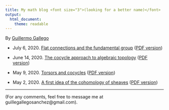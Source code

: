 ```yaml
---
title: My math blog <font size="3">(looking for a better name)</font>
output:
  html_document: 
    theme: readable
---
```

By [Guillermo Gallego](https://guillegran.github.io)

+ July 6, 2020. [Flat connections and the fundamental group](FlatConnections/connections2.html) ([PDF version](FlatConnections/connections2.pdf))

+ June 14, 2020. [The cocycle approach to algebraic topology](Monodromy/monodromy.html) ([PDF version](Monodromy/monodromy.pdf))

+ May 9, 2020. [Torsors and cocycles](Torsors/torsors.html) ([PDF version](Torsors/torsors.pdf))

+ May 2, 2020. [A first idea of the cohomology of sheaves](CechCohomology/cohomologyR.html) ([PDF version](CechCohomology/cohomologyR.pdf))

----

(For any comments, feel free to message me at guillegallegosanchez@gmail.com).

